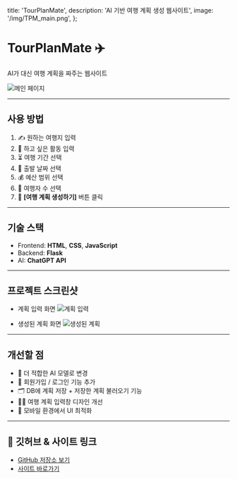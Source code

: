   title: 'TourPlanMate',
  description: 'AI 기반 여행 계획 생성 웹사이트',
  image: '/img/TPM_main.png',
};

# TourPlanMate ✈️

AI가 대신 여행 계획을 짜주는 웹사이트

![메인 페이지](/img/TPM_main.png)

---

## 사용 방법

1. ✍️ 원하는 여행지 입력
2. 🎯 하고 싶은 활동 입력
3. ⏳ 여행 기간 선택
4. 📅 출발 날짜 선택
5. 💰 예산 범위 선택
6. 👥 여행자 수 선택
7. 🧠 **[여행 계획 생성하기]** 버튼 클릭

---

## 기술 스택

- Frontend: **HTML**, **CSS**, **JavaScript**
- Backend: **Flask**
- AI: **ChatGPT API**

---

## 프로젝트 스크린샷

- 계획 입력 화면
  ![계획 입력](/img/create_plan.png)

- 생성된 계획 화면
  ![생성된 계획](/img/plan.png)

---

## 개선할 점

- 🤖 더 적합한 AI 모델로 변경
- 🔐 회원가입 / 로그인 기능 추가
- 🗂️ DB에 계획 저장 + 저장한 계획 불러오기 기능
- 🧑‍🎨 여행 계획 입력창 디자인 개선
- 📱 모바일 환경에서 UI 최적화

---

## 🔗 깃허브 & 사이트 링크

- [GitHub 저장소 보기](https://github.com/Gjs977/TourPlanMate)
- [사이트 바로가기](http://54.205.44.155:3000)
